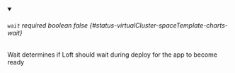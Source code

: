 
<details className="config-field" data-expandable="false" open>
<summary>

###### `wait` <span className="config-field-required" data-required="false">required</span> <span className="config-field-type">boolean</span> <span className="config-field-default">false</span> <span className="config-field-enum"></span> {#status-virtualCluster-spaceTemplate-charts-wait}

Wait determines if Loft should wait during deploy for the app to become ready

</summary>



</details>
